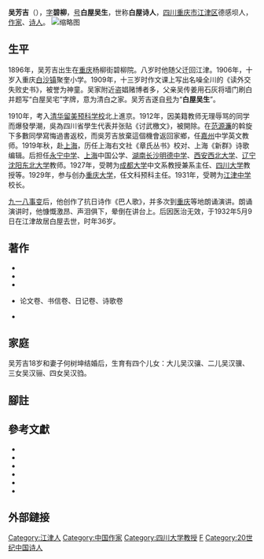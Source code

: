 {{refimprove|time=2012-02-25T14:53:29+00:00 }}
{{Infobox_Person
| name = 吴芳吉
| image= File:吳芳吉.jpg
| box_width= 
| zi = 碧柳
| hao = 白屋吴生
| occupation= 
| period = 
| birth_name= 
| other_names = 白屋诗人
| Sex = 男
| birth_date= 1896年
| birth_place= {{QING}}[[重庆市|重庆市]]
| death_date= {{death date and age|1932|5|9|1896}}
| death_place= {{ROC-1928}}[[重庆市|重庆市]][[江津区|江津区]]
| nationality = {{ROC}}
| residence =
| religion =
| spouse = 何树坤
| relatives = 
| education= 
| work =
}}

'''吴芳吉'''（{{bd|1896年||1932年|5月9日|catIdx=W吴}}），[[表字|字]]'''碧柳'''，[[号|号]]'''白屋吴生'''，世称'''白屋诗人'''，[[四川|四川]][[重庆市|重庆市]][[江津区|江津区]]德感坝人，[[作家|作家]]、[[诗人|诗人]]。
[[File:FangJi_Wu.jpg|缩略图]]
==生平==
1896年，吴芳吉出生在[[重庆|重庆]]杨柳街碧柳院。八岁时他随父迁回江津。1906年，十岁入重庆[[白沙镇|白沙镇]]聚奎小学。1909年，十三岁时作文课上写出名噪全川的《读外交失败史书》，被誉为神童。吴家附近盗娼赌博者多，父亲吴传姜用石灰将墙门刷白并题写“白屋吴宅”字牌，意为清白之家。吴芳吉遂自[[号|号]]为“'''白屋吴生'''”。

1910年，考入[[清華大學|清华留美预科学校]]北上進京。1912年，因美籍教师无理辱骂的同学而爆發學潮，吳為四川省學生代表并张贴《讨武檄文》，被開除。在[[范源濂|范源濂]]的斡旋下多數同學寫悔過書返校，而吳芳吉放棄這個機會返回家鄉，任[[嘉州|嘉州]]中学英文教师。1919年秋，赴[[上海|上海]]，历任上海右文社《章氏丛书》校对、上海《新群》诗歌编辑。后担任[[永宁中学|永宁中学]]、[[上海|上海]]中国公学、[[湖南|湖南]][[长沙|长沙]][[明德中学|明德中学]]、[[西安|西安]][[西北大学|西北大学]]、[[辽宁|辽宁]][[沈阳|沈阳]][[东北大学|东北大学]]教师。1927年，受聘为[[成都大学|成都大学]]中文系教授兼系主任、[[四川大学|四川大学]]教授等。1929年，参与创办[[重庆大学|重庆大学]]，任文科预科主任。1931年，受聘为[[江津中学|江津中学]]校长。

[[九一八事变|九一八事变]]后，他创作了抗日诗作《巴人歌》，并多次到[[重庆|重庆]]等地朗诵演讲。朗诵演讲时，他慷慨激昂、声泪俱下，晕倒在讲台上。后因医治无效，于1932年5月9日在江津故居白屋去世，时年36岁。

==著作==
*{{cite book |title=吳白屋先生遺書 |date=1970 |publisher=成文出版社 |isbn=4711871495326}}
*{{cite book |author1=贺远明等选编 |title=吴芳吉集 |date=1994.10 |publisher=巴蜀书社 |isbn=7-80523-486-8}}
*{{cite book |author1=傅宏星编校 |title=吴芳吉全集 |date=2014.08 |publisher=华东师范大学出版社 |isbn=978-7-5675-2368-5}}
*{{cite book |author1=王忠德，刘国铭主编 |title=吴芳吉全集笺注 |date=2015.07 |publisher=重庆出版社 |location=重庆 |isbn=978-7-229-09613-7}}论文卷、书信卷、日记卷、诗歌卷
*{{cite book |author1=王峰 |title=吴芳吉年谱 |date=2016.10 |publisher=中国社会科学出版社 |isbn=978-7-5161-7824-9}}

==家庭==
吴芳吉18岁和妻子何树坤结婚后，生育有四个儿女：大儿吴汉骧、二儿吴汉骥、三女吴汉骊、四女吴汉驺。

==腳註==
{{reflist}}
==參考文獻==
*{{cite book |author1=吴芳吉 |title=吴芳吉自订年表 |date=1929年 |publisher=聚奎学校}}
*{{cite book |author1=吴泰瑛 |title=白屋诗人吴芳吉 |date=2006.10 |publisher=巴蜀书社 |isbn=7-80659-928-2}}
*{{cite book |author1=卢前 |title=吴芳吉评传 |date=1941.06 |publisher=独立出版社 |location=上海}}
*{{cite book |author1=施幼贻 |title=吴芳吉评传 |date=1988.07 |publisher=重庆出版社 |isbn=7-5366-0512-9}}
*{{cite journal |author1=吳宓 |title=吴芳吉先生传略 |journal=四川文献 |date=1979-06-30 |issue=第171期}}
*{{cite journal |author1=周开庆 |title=重印「吴白屋先生遗书」序 |journal=四川文献 |date=1969-06-01 |issue=第82期}}


==外部鏈接==
{{cite news|title=白屋诗人与《南方杂诗》及其它|newspaper=[[中国南方艺术|中国南方艺术]]|date=2012-09-28|author=张哮|url=http://www.zgnfys.com/a/nfrw-6718.shtml|archiveurl=https://web.archive.org/web/20121106040654/http://www.zgnfys.com/a/nfrw-6718.shtml|archivedate=2012-11-06|accessdate=2020-10-24|dead-url=no}}
{{中国近现代文学}}
{{Normdaten}}
{{DEFAULTSORT:Wu Fangji}}
[[Category:江津人|Category:江津人]]
[[Category:中国作家|Category:中国作家]]
[[Category:四川大学教授|Category:四川大学教授]]
[[Category:吴姓|F]]
[[Category:20世纪中国诗人|Category:20世纪中国诗人]]